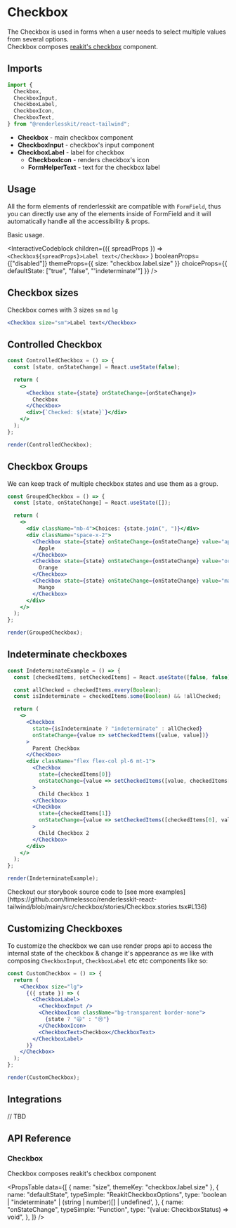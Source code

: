 
# Checkbox

The Checkbox is used in forms when a user needs to select multiple values from
several options.  
Checkbox composes [reakit's checkbox](https://reakit.io/docs/checkbox/)
component.

<ComponentLinks github="checkbox" theme="checkbox" story="forms-checkbox" />

## Imports

```js
import {
  Checkbox,
  CheckboxInput,
  CheckboxLabel,
  CheckboxIcon,
  CheckboxText,
} from "@renderlesskit/react-tailwind";
```

- **Checkbox** - main checkbox component
- **CheckboxInput** - checkbox's input component
- **CheckboxLabel** - label for checkbox
  - **CheckboxIcon** - renders checkbox's icon
  - **FormHelperText** - text for the checkbox label

## Usage

All the form elements of renderlesskit are compatible with `FormField`, thus you
can directly use any of the elements inside of FormField and it will
automatically handle all the accessibility & props.

Basic usage.

<InteractiveCodeblock
  children={({ spreadProps }) =>
    `<Checkbox${spreadProps}>Label text</Checkbox>`
  }
  booleanProps={["disabled"]}
  themeProps={{ size: "checkbox.label.size" }}
  choiceProps={{ defaultState: ["true", "false", "'indeterminate'"] }}
/>

## Checkbox sizes

Checkbox comes with 3 sizes `sm` `md` `lg`

```jsx live
<Checkbox size="sm">Label text</Checkbox>
```

## Controlled Checkbox

```jsx noInline live
const ControlledCheckbox = () => {
  const [state, onStateChange] = React.useState(false);

  return (
    <>
      <Checkbox state={state} onStateChange={onStateChange}>
        Checkbox
      </Checkbox>
      <div>{`Checked: ${state}`}</div>
    </>
  );
};

render(ControlledCheckbox);
```

## Checkbox Groups

We can keep track of multiple checkbox states and use them as a group.

```jsx noInline live
const GroupedCheckbox = () => {
  const [state, onStateChange] = React.useState([]);

  return (
    <>
      <div className="mb-4">Choices: {state.join(", ")}</div>
      <div className="space-x-2">
        <Checkbox state={state} onStateChange={onStateChange} value="apple">
          Apple
        </Checkbox>
        <Checkbox state={state} onStateChange={onStateChange} value="orange">
          Orange
        </Checkbox>
        <Checkbox state={state} onStateChange={onStateChange} value="mango">
          Mango
        </Checkbox>
      </div>
    </>
  );
};

render(GroupedCheckbox);
```

## Indeterminate checkboxes

```jsx noInline live
const IndeterminateExample = () => {
  const [checkedItems, setCheckedItems] = React.useState([false, false]);

  const allChecked = checkedItems.every(Boolean);
  const isIndeterminate = checkedItems.some(Boolean) && !allChecked;

  return (
    <>
      <Checkbox
        state={isIndeterminate ? "indeterminate" : allChecked}
        onStateChange={value => setCheckedItems([value, value])}
      >
        Parent Checkbox
      </Checkbox>
      <div className="flex flex-col pl-6 mt-1">
        <Checkbox
          state={checkedItems[0]}
          onStateChange={value => setCheckedItems([value, checkedItems[1]])}
        >
          Child Checkbox 1
        </Checkbox>
        <Checkbox
          state={checkedItems[1]}
          onStateChange={value => setCheckedItems([checkedItems[0], value])}
        >
          Child Checkbox 2
        </Checkbox>
      </div>
    </>
  );
};

render(IndeterminateExample);
```

<Callout>
  Checkout our storybook source code to [see more
  examples](https://github.com/timelessco/renderlesskit-react-tailwind/blob/main/src/checkbox/stories/Checkbox.stories.tsx#L136)
</Callout>

## Customizing Checkboxes

To customize the checkbox we can use render props api to access the internal
state of the checkbox & change it's appearance as we like with composing
`CheckboxInput`, `CheckboxLabel` etc etc components like so:

```jsx noInline live
const CustomCheckbox = () => {
  return (
    <Checkbox size="lg">
      {({ state }) => (
        <CheckboxLabel>
          <CheckboxInput />
          <CheckboxIcon className="bg-transparent border-none">
            {state ? "😃" : "😢"}
          </CheckboxIcon>
          <CheckboxText>Checkbox</CheckboxText>
        </CheckboxLabel>
      )}
    </Checkbox>
  );
};

render(CustomCheckbox);
```

## Integrations

// TBD

## API Reference

### Checkbox

Checkbox composes reakit's checkbox component

<PropsTable
  data={[
    { name: "size", themeKey: "checkbox.label.size" },
    {
      name: "defaultState",
      typeSimple: "ReakitCheckboxOptions",
      type: 'boolean | "indeterminate" | (string | number)[] | undefined',
    },
    {
      name: "onStateChange",
      typeSimple: "Function",
      type: "(value: CheckboxStatus) => void",
    },
  ]}
/>
